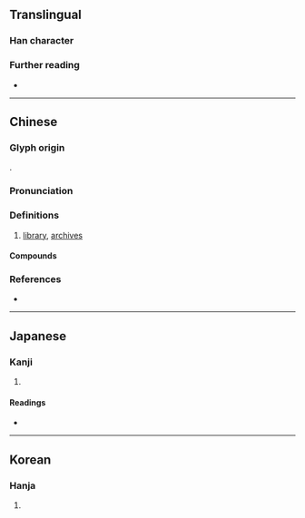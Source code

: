 {{character info}}
==Translingual==

===Han character===
{{Han char|rn=40|rad=宀|as=07|sn=10|four=30253|canj=JIHS|ids=⿱宀成}}

===Further reading===
* {{Han ref|kx=0285.110|dkj=07151|dj=0564.110|hdz=20925.020|uh=5BAC|ud=23468|bh=D168|bd=53608}}

----

==Chinese==
{{zh-forms}}

===Glyph origin===
{{Han etym}}
{{Han compound|宀|成|c1=s|c2=p|ls=psc|t1=roof}}.

===Pronunciation===
{{zh-pron
|m=chéng
|c=sing4
|c-t=sen3
|mc=y
|oc=y
|cat=n
}}

===Definitions===
{{head|zh|Han character}}

# {{lb|zh|archaic}} [[library]], [[archives]]

====Compounds====
{{zh-der|皇史宬}}

===References===
* {{R:yue:Hanzi}}

----

==Japanese==

===Kanji===
{{ja-kanji|grade=|rs=宀07}}

# {{rfdef|ja|sort=宀07}}

====Readings====
* {{ja-readings|on=せい,じょう|kun=くら}}

----

==Korean==

===Hanja===
{{ko-hanja|hangeul=성}}

# {{rfdef|ko|sort=宀07}}
